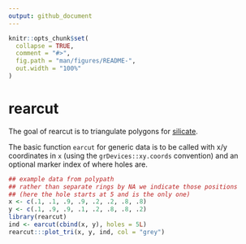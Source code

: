 ```yaml
---
output: github_document
---
```


<!-- README.md is generated from README.Rmd. Please edit that file -->

```r
knitr::opts_chunk$set(
  collapse = TRUE,
  comment = "#>",
  fig.path = "man/figures/README-",
  out.width = "100%"
)
```
# rearcut

The goal of rearcut is to triangulate polygons for [silicate](https://github.com/hypertidy/silicate.git). 


The basic function `earcut` for generic data is to be called with x/y coordinates in `x` (using the `grDevices::xy.coords` convention) and an optional marker index of where holes are. 

```r
## example data from polypath
## rather than separate rings by NA we indicate those positions
## (here the hole starts at 5 and is the only one)
x <- c(.1, .1, .9, .9, .2, .2, .8, .8)
y <- c(.1, .9, .9, .1, .2, .8, .8, .2)
library(rearcut)
ind <- earcut(cbind(x, y), holes = 5L)
rearcut:::plot_tri(x, y, ind, col = "grey")
```
